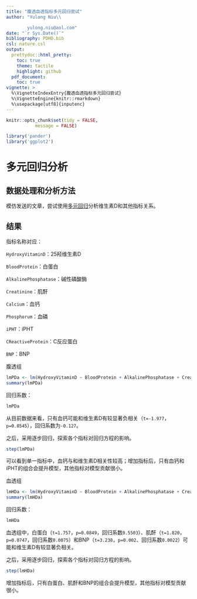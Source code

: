 ```yaml
---
title: "腹透血透指标多元回归尝试"
author: "Yulong Niu\\

        yulong.niu@aol.com"
date: "`r Sys.Date()`"
bibliography: PDHD.bib
csl: nature.csl
output: 
  prettydoc::html_pretty:
    toc: true
    theme: tactile
    highlight: github
  pdf_document:
    toc: true
vignette: >
  %\VignetteIndexEntry{腹透血透指标多元回归尝试}
  %\VignetteEngine{knitr::rmarkdown}
  %\usepackage[utf8]{inputenc}
---
```


```r
knitr::opts_chunk$set(tidy = FALSE,
		   message = FALSE)
```

```r
library('pander')
library('ggplot2')
```

# 多元回归分析

## 数据处理和分析方法

模仿发送的文章，尝试使用[多元回归](http://www.stat.yale.edu/Courses/1997-98/101/linmult.htm)分析维生素D和其他指标关系。

## 结果

指标名称对应：

`HydroxyVitaminD`：25羟维生素D

`BloodProtein`：白蛋白

`AlkalinePhosphatase`：碱性磷酸酶

`Creatinine`：肌酐

`Calcium`：血钙

`Phosphorum`：血磷

`iPHT`：iPHT

`CReactiveProtein`：C反应蛋白

`BNP`：BNP

腹透组

```r
lmPDa <- lm(HydroxyVitaminD ~ BloodProtein + AlkalinePhosphatase + Creatinine + Calcium + Phosphorum + iPHT + CReactiveProtein + BNP, data = PDa)
summary(lmPDa)
```

回归系数：

```r
lmPDa
```


从目前数据来看，只有血钙可能和维生素D有较显著负相关（`t=-1.977`，`p=0.0545`），回归系数为`-0.127`。

之后，采用逐步回归，探索各个指标对回归方程的影响。

```r
step(lmPDa)
```

可以看到单一指标中，血钙与和维生素D相关性较高；增加指标后，只有血钙和iPHT的组合会提升模型，其他指标对模型贡献很小。

血透组

```r
lmHDa <- lm(HydroxyVitaminD ~ BloodProtein + AlkalinePhosphatase + Creatinine + Calcium + Phosphorum + iPHT + CReactiveProtein + BNP, data = HDa)
summary(lmHDa)
```

回归系数：

```r
lmHDa
```

血透组中，白蛋白（`t=1.757`，`p=0.0849`，回归系数`0.5503`）、肌酐（`t=1.820`，`p=0.0747`，回归系数`0.0075`）和BNP（`t=3.238`，`p=0.002`、回归系数`0.0022`）可能和维生素D有较显著负相关。

之后，采用逐步回归，探索各个指标对回归方程的影响。

```r
step(lmHDa)
```

增加指标后，只有白蛋白、肌酐和BNP的组合会提升模型，其他指标对模型贡献很小。

